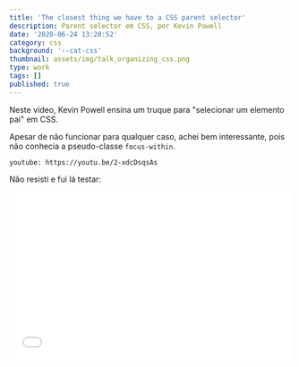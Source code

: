 ```yaml
---
title: 'The closest thing we have to a CSS parent selector'
description: Parent selector em CSS, por Kevin Powell
date: '2020-06-24 13:20:52'
category: css
background: '--cat-css'
thumbnail: assets/img/talk_organizing_css.png
type: work
tags: []
published: true
---
```


Neste vídeo, Kevin Powell ensina um truque para "selecionar um elemento pai" em CSS.

Apesar de não funcionar para qualquer caso, achei bem interessante, pois não conhecia a pseudo-classe ``focus-within``.

`youtube: https://youtu.be/2-xdcDsqsAs`

Não resisti e fui lá testar:

<iframe width="100%" height="300" src="//jsfiddle.net/mileine/qjbp7dgo/57/embedded/html,css,result/dark/" allowfullscreen="allowfullscreen" allowpaymentrequest frameborder="0"></iframe>